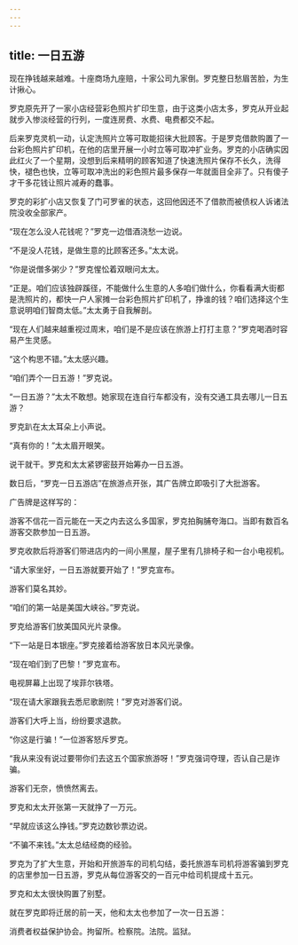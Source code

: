 ```yaml
---
---
---
```

title: 一日五游
---



现在挣钱越来越难。十座商场九座赔，十家公司九家倒。罗克整日愁眉苦脸，为生计揪心。

罗克原先开了一家小店经营彩色照片扩印生意，由于这类小店太多，罗克从开业起就步入惨淡经营的行列，一度连房费、水费、电费都交不起。

后来罗克灵机一动，认定洗照片立等可取能招徕大批顾客。于是罗克借款购置了一台彩色照片扩印机，在他的店里开展一小时立等可取冲扩业务。罗克的小店确实因此红火了一个星期，没想到后来精明的顾客知道了快速洗照片保存不长久，洗得快，褪色也快，立等可取冲洗出的彩色照片最多保存一年就面目全非了。只有傻子才干多花钱让照片减寿的蠢事。

罗克的彩扩小店又恢复了门可罗雀的状态，这回他因还不了借款而被债权人诉诸法院没收全部家产。

“现在怎么没人花钱呢？”罗克一边借酒浇愁一边说。

“不是没人花钱，是做生意的比顾客还多。”太太说。

“你是说僧多粥少？”罗克惺忪着双眼问太太。

“正是。咱们应该独辟蹊径，不能做什么生意的人多咱们做什么，你看看满大街都是洗照片的，都快一户人家摊一台彩色照片扩印机了，挣谁的钱？咱们选择这个生意说明咱们智商太低。”太太勇于自我解剖。

“现在人们越来越重视过周末，咱们是不是应该在旅游上打打主意？”罗克喝酒时容易产生灵感。

“这个构思不错。”太太感兴趣。

“咱们弄个一日五游！”罗克说。

“一日五游？”太太不敢想。她家现在连自行车都没有，没有交通工具去哪儿一日五游？

罗克趴在太太耳朵上小声说。

“真有你的！”太太眉开眼笑。

说干就干。罗克和太太紧锣密鼓开始筹办一日五游。

数日后，“罗克一日五游店”在旅游点开张，其广告牌立即吸引了大批游客。

广告牌是这样写的：

游客不信花一百元能在一天之内去这么多国家，罗克拍胸脯夸海口。当即有数百名游客交款参加一日五游。

罗克收款后将游客们带进店内的一间小黑屋，屋子里有几排椅子和一台小电视机。

“请大家坐好，一日五游就要开始了！”罗克宣布。

游客们莫名其妙。

“咱们的第一站是美国大峡谷。”罗克说。

罗克给游客们放美国风光片录像。

“下一站是日本银座。”罗克接着给游客放日本风光录像。

“现在咱们到了巴黎！”罗克宣布。

电视屏幕上出现了埃菲尔铁塔。

“现在请大家跟我去悉尼歌剧院！”罗克对游客们说。

游客们大呼上当，纷纷要求退款。

“你这是行骗！”一位游客怒斥罗克。

“我从来没有说过要带你们去这五个国家旅游呀！”罗克强词夺理，否认自己是诈骗。

游客们无奈，愤愤然离去。

罗克和太太开张第一天就挣了一万元。

“早就应该这么挣钱。”罗克边数钞票边说。

“不骗不来钱。”太太总结经商的经验。

罗克为了扩大生意，开始和开旅游车的司机勾结，委托旅游车司机将游客骗到罗克的店里参加一日五游，罗克从每位游客交的一百元中给司机提成十五元。

罗克和太太很快购置了别墅。

就在罗克即将迁居的前一天，他和太太也参加了一次一日五游：

消费者权益保护协会。拘留所。检察院。法院。监狱。